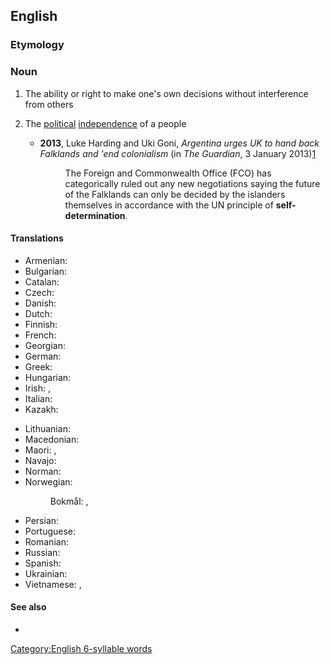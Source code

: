 ==English==
{{wikipedia}}

===Etymology===
{{prefix|en|self|determination}}

===Noun===
{{en-noun|-}}

# The ability or right to make one's own decisions without interference from others
# {{lb|en|politics}} The [[political]] [[independence]] of a people
#* '''2013''', Luke Harding and Uki Goni, ''Argentina urges UK to hand back Falklands and 'end colonialism'' (in ''The Guardian'', 3 January 2013)[http://www.guardian.co.uk/uk/2013/jan/02/argentina-britain-hand-back-falklands]
#*: The Foreign and Commonwealth Office (FCO) has categorically ruled out any new negotiations saying the future of the Falklands can only be decided by the islanders themselves in accordance with the UN principle of '''self-determination'''.

====Translations====
{{trans-top|political independence of a people}}
* Armenian: {{t+|hy|ինքնորոշում|sc=Armn}}
* Bulgarian: {{t+|bg| самоопределе́ние|n}}
* Catalan: {{t|ca|autodeterminació|f}}
* Czech: {{t+|cs|sebeurčení|n}}
* Danish: {{t|da|selvbestemmelse|c}}
* Dutch: {{t+|nl|zelfbeschikking|f}}
* Finnish: {{t+|fi|itsemääräämisoikeus}}
* French: {{t+|fr|autodétermination}}
* Georgian: {{t|ka|თვითგამორკვევა}}
* German: {{t+|de|Selbstbestimmung|f}}
* Greek: {{t+|el|αυτοδιάθεση|f}}
* Hungarian: {{t+|hu|önrendelkezés}}
* Irish: {{t|ga|féinchinneadh|m}}, {{t|ga|féinchinntiúchán|m}}
* Italian: {{t+|it|autodeterminazione|f}}
* Kazakh: {{t|kk|өзін-өзі билеу|sc=Cyrl}}
{{trans-mid}}
* Lithuanian: {{t|lt|apsisprendimas|m}}
* Macedonian: {{t|mk|самоопределување|n}}
* Maori: {{t|mi|motuhaketanga}}, {{t|mi|tino rangatiratanga}}
* Navajo: {{t|nv|tʼáá hó ájítʼéego}}
* Norman: {{t|nrf|dêtèrminnâtion dé sé|f}}
* Norwegian:
*: Bokmål: {{t|nb|selvbestemmelse|m}}, {{t|nb|sjølbestemmelse|m}}
* Persian: {{t|fa|تعیین سرنوشت|tr=ta'yin-e sarnevešt|sc=fa-Arab}}
* Portuguese: {{t+|pt|autodeterminação|f}}
* Romanian: {{t+|ro|autodeterminare|f}}
* Russian: {{t+|ru|самоопределе́ние|n}}
* Spanish: {{t|es|autodeterminación|f}}
* Ukrainian: {{t|uk|самовизначення|n}}
* Vietnamese: {{t|vi|sự tự quyết}}, {{t|vi|quyền tự quyết}}
{{trans-bottom}}

====See also====
* {{l|en|territorial integrity}}

[[Category:English 6-syllable words]]